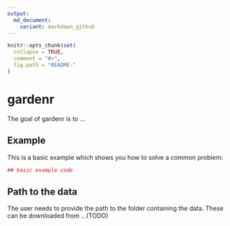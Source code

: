 ```yaml
---
output:
  md_document:
    variant: markdown_github
---
```


<!-- README.md is generated from README.Rmd. Please edit that file -->

```r
knitr::opts_chunk$set(
  collapse = TRUE,
  comment = "#>",
  fig.path = "README-"
)
```

# gardenr

The goal of gardenr is to ...

## Example

This is a basic example which shows you how to solve a common problem:

```r
## basic example code
``` 

## Path to the data

The user needs to provide the path to the folder containing the data. These can be downloaded from ...(TODO)
